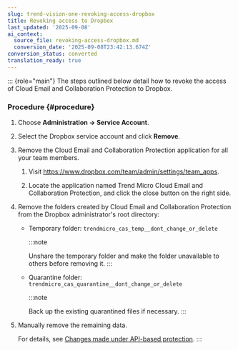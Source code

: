 ```yaml
---
slug: trend-vision-one-revoking-access-dropbox
title: Revoking access to Dropbox
last_updated: '2025-09-08'
ai_context:
  source_file: revoking-access-dropbox.md
  conversion_date: '2025-09-08T23:42:13.674Z'
conversion_status: converted
translation_ready: true
---
```


::: {role="main"}
The steps outlined below detail how to revoke the access of Cloud Email and Collaboration Protection to Dropbox.

### Procedure {#procedure}

1.  Choose **Administration → Service Account**.

2.  Select the Dropbox service account and click **Remove**.

3.  Remove the Cloud Email and Collaboration Protection application for all your team members.

    1.  Visit <https://www.dropbox.com/team/admin/settings/team_apps>.

    2.  Locate the application named Trend Micro Cloud Email and Collaboration Protection, and click the close button on the right side.

4.  Remove the folders created by Cloud Email and Collaboration Protection from the Dropbox administrator's root directory:

    - Temporary folder: `trendmicro_cas_temp__dont_change_or_delete`

      :::note

      Unshare the temporary folder and make the folder unavailable to others before removing it.
      :::

    - Quarantine folder: `trendmicro_cas_quarantine__dont_change_or_delete`

      :::note

      Back up the existing quarantined files if necessary.
      :::

5.  Manually remove the remaining data.

    For details, see [Changes made under API-based protection](changes-api-based-protection.mdx).
:::
